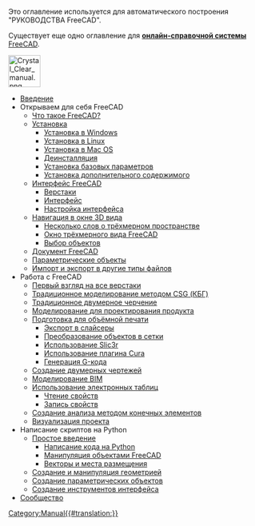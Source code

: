 <noinclude>Это оглавление используется для автоматического построения "РУКОВОДСТВА FreeCAD".

Существует еще одно оглавление для [[Online_Help_Toc/ru|'''онлайн-справочной системы''' FreeCAD]].


[[Image:Crystal Clear manual.png|64px|left]]{{clear}}</noinclude>
* [[Manual:Introduction/ru|Введение]]
* Открываем для себя FreeCAD
** [[Manual:What is FreeCAD/ru|Что такое FreeCAD?]]
** [[Manual:Installing/ru|Установка]]
*** [[Manual:Installing/ru#Установка_в_Windows|Установка в Windows]]
*** [[Manual:Installing/ru#Установка_в_Linux|Установка в Linux]]
*** [[Manual:Installing/ru#Установка_в_Mac_OS|Установка в Mac OS]]
*** [[Manual:Installing/ru#Деинсталляция|Деинсталляция]]
*** [[Manual:Installing/ru#Установка_базовых_параметров|Установка базовых параметров]]
*** [[Manual:Installing/ru#Установка_дополнительного_содержимого|Установка дополнительного содержимого]]
** [[Manual:The FreeCAD Interface/ru|Интерфейс FreeCAD]]
*** [[Manual:The FreeCAD Interface/ru#Верстаки|Верстаки]]
*** [[Manual:The FreeCAD Interface/ru#Интерфейс|Интерфейс]]
*** [[Manual:The FreeCAD Interface/ru#Настройка_интерфейса|Настройка интерфейса]]
** [[Manual:Navigating in the 3D view/ru|Навигация в окне 3D вида]]
*** [[Manual:Navigating in the 3D view/ru#Несколько_слов_о_трёхмерном_пространстве|Несколько слов о трёхмерном пространстве]]
*** [[Manual:Navigating in the 3D view/ru#Окно трёхмерного вида FreeCAD|Окно трёхмерного вида FreeCAD]]
*** [[Manual:Navigating in the 3D view/ru#Выбор объектов|Выбор объектов]]
** [[Manual:The FreeCAD document/ru|Документ FreeCAD]]
** [[Manual:Parametric objects/ru|Параметрические объекты]]
** [[Manual:Import and export to other filetypes/ru|Импорт и экспорт в другие типы файлов]]
* Работа с FreeCAD
** [[Manual:All workbenches at a glance/ru|Первый взгляд на все верстаки]]
** [[Manual:Traditional modeling, the CSG way/ru|Традиционное моделирование методом CSG (КБГ)]]
** [[Manual:Traditional 2D drafting/ru|Традиционное двумерное черчение]]
** [[Manual:Modeling for product design/ru|Моделирование для проектирования продукта]]
** [[Manual:Preparing models for 3D printing/ru|Подготовка для объёмной печати]]
*** [[Manual:Preparing models for 3D printing/ru#Экспорт в слайсеры|Экспорт в слайсеры]]
*** [[Manual:Preparing models for 3D printing/ru#Преобразование объектов в сетки|Преобразование объектов в сетки]]
*** [[Manual:Preparing models for 3D printing/ru#Использование Slic3r|Использование Slic3r]]
*** [[Manual:Preparing models for 3D printing/ru#Использование плагина Cura|Использование плагина Cura]]
*** [[Manual:Preparing models for 3D printing/ru#Генерация G-кода|Генерация G-кода]]
** [[Manual:Generating 2D drawings/ru|Создание двумерных чертежей]]
** [[Manual:BIM modeling/ru|Моделирование BIM]]
** [[Manual:Using spreadsheets/ru|Использование электронных таблиц]]
*** [[Manual:Using spreadsheets/ru#Чтение свойств|Чтение свойств]]
*** [[Manual:Using spreadsheets/ru#Запись свойств|Запись свойств]]
** [[Manual:Creating FEM analyses/ru|Создание анализа методом конечных элементов]]
** [[Manual:Creating renderings/ru|Визуализация проекта]]
* Написание скриптов на Python
** [[Manual:A gentle introduction/ru|Простое введение]]
*** [[Manual:A gentle introduction/ru#Написание кода на Python|Написание кода на Python]]
*** [[Manual:A gentle introduction/ru#Манипуляция объектами FreeCAD|Манипуляция объектами FreeCAD]]
*** [[Manual:A gentle introduction/ru#Векторы и места размещения|Векторы и места размещения]]
** [[Manual:Creating and manipulating geometry/ru|Создание и манипуляция геометрией]]
** [[Manual:Creating parametric objects/ru|Создание параметрических объектов]]
** [[Manual:Creating interface tools/ru|Создание инструментов интерфейса]]
* [[Manual:The Community/ru|Сообщество]]


<noinclude></noinclude>
[[Category:Manual{{#translation:}}]]